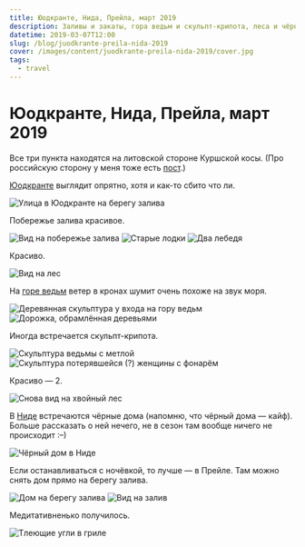 ```yaml
---
title: Юодкранте, Нида, Прейла, март 2019
description: Заливы и закаты, гора ведьм и скульпт-крипота, леса и чёрные дома, ветер в кронах и звук моря, Литовская сторона косы и туристический несезон.
datetime: 2019-03-07T12:00
slug: /blog/juodkrante-preila-nida-2019
cover: /images/content/juodkrante-preila-nida-2019/cover.jpg
tags:
  - travel
---
```


# Юодкранте, Нида, Прейла, март 2019

Все три пункта находятся на литовской стороне Куршской косы. (Про российскую сторону у меня тоже есть [пост](/blog/curonian-spit-2018).)

[Юодкранте](https://ru.wikipedia.org/wiki/Юодкранте) выглядит опрятно, хотя и как-то сбито что ли.

![Улица в Юодкранте на берегу залива](/images/content/juodkrante-preila-nida-2019/1.jpg)

Побережье залива красивое.

![Вид на побережье залива](/images/content/juodkrante-preila-nida-2019/2.jpg)
![Старые лодки](/images/content/juodkrante-preila-nida-2019/3.jpg)
![Два лебедя](/images/content/juodkrante-preila-nida-2019/4.jpg)

Красиво.

![Вид на лес](/images/content/juodkrante-preila-nida-2019/5.jpg)

На [горе ведьм](https://ru.wikipedia.org/wiki/Гора_ведьм) ветер в кронах шумит очень похоже на звук моря.

![Деревянная скульптура у входа на гору ведьм](/images/content/juodkrante-preila-nida-2019/6.jpg)
![Дорожка, обрамлённая деревьями](/images/content/juodkrante-preila-nida-2019/7.jpg)

Иногда встречается скульпт-крипота.

![Скульптура ведьмы с метлой](/images/content/juodkrante-preila-nida-2019/8.jpg)
![Скульптура потерявшейся (?) женщины с фонарём](/images/content/juodkrante-preila-nida-2019/9.jpg)

Красиво — 2.

![Снова вид на хвойный лес](/images/content/juodkrante-preila-nida-2019/10.jpg)

В <a href="https://ru.wikipedia.org/wiki/Нида_(посёлок)">Ниде</a> встречаются чёрные дома (напомню, что чёрный дома — кайф). Больше рассказать о ней нечего, не в сезон там вообще ничего не происходит <nobr>:–)</nobr>

![Чёрный дом в Ниде](/images/content/juodkrante-preila-nida-2019/11.jpg)

Если останавливаться с ночёвкой, то лучше — в Прейле. Там можно снять дом прямо на берегу залива.

![Дом на берегу залива](/images/content/juodkrante-preila-nida-2019/12.jpg)
![Вид на залив](/images/content/juodkrante-preila-nida-2019/13.jpg)

Медитативненько получилось.

![Тлеющие угли в гриле](/images/content/juodkrante-preila-nida-2019/cover.jpg)
